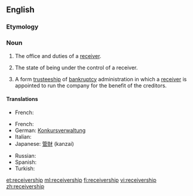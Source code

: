{{wikipedia}}
==English==

===Etymology===
{{suffix|receiver|ship}}

===Noun===
{{en-noun}}

# {{context|legal}} The office and duties of a [[receiver]].
# {{context|legal}} The state of being under the control of a receiver.
# {{context|legal|business}} A form [[trusteeship]] of [[bankruptcy]] administration in which a [[receiver]] is appointed to run the company for the benefit of the creditors.

====Translations====
{{trans-top|The state of being under the control of a receiver}}
*French: {{t-|fr|mise sous séquestre|f}}
{{trans-mid}}
{{trans-bottom}}
{{trans-top|trusteeship in bankruptcy}}
*French: {{t-|fr|administration-séquestre|f}}
*German: [[Konkursverwaltung]]
* Italian: {{t-|it|sequestro}}
*Japanese: [[管財]] (kanzai)
{{trans-mid}}
* Russian: {{t+|ru|преемственность|f|tr=prejemstvennost'}}
* Spanish: {{t-|es|sindicatura}}
* Turkish: {{t-|tr|yedieminlik}}
{{trans-bottom}}

[[et:receivership]]
[[ml:receivership]]
[[fi:receivership]]
[[vi:receivership]]
[[zh:receivership]]